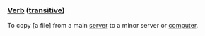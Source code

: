 ===[[Verb]] ([[transitive]])===

To copy [a file] from a main [[server]] to a minor server or [[computer]].